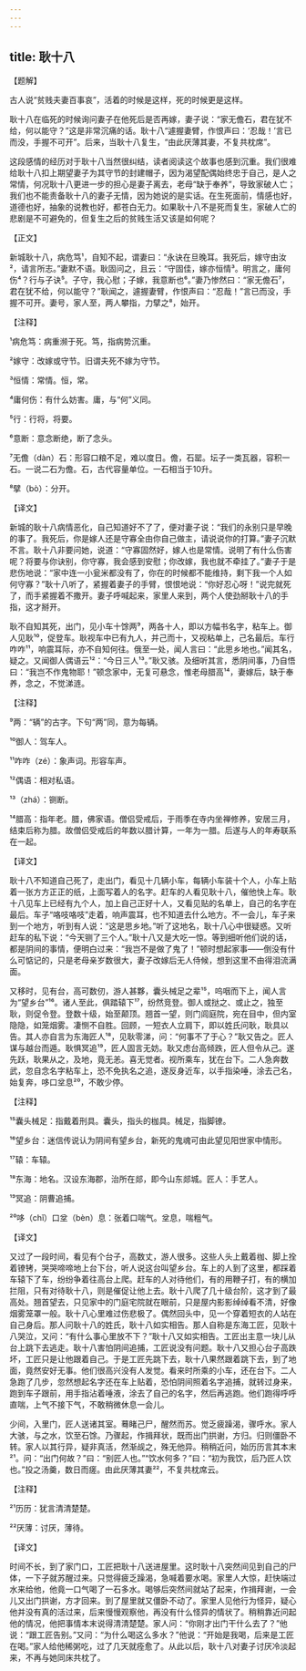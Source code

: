 ```yaml
---
---
---
```

title: 耿十八
---




【题解】


古人说“贫贱夫妻百事哀”，活着的时候是这样，死的时候更是这样。

耿十八在临死的时候询问妻子在他死后是否再嫁，妻子说：“家无儋石，君在犹不给，何以能守？”这是非常沉痛的话。耿十八“遽握妻臂，作恨声曰：‘忍哉！’言已而没，手握不可开”。后来，当耿十八复生，“由此厌薄其妻，不复共枕席”。

这段感情的经历对于耿十八当然很纠结，读者阅读这个故事也感到沉重。我们很难给耿十八扣上期望妻子为其守节的封建帽子，因为渴望配偶始终忠于自己，是人之常情，何况耿十八更进一步的担心是妻子离去，老母“缺于奉养”，导致家破人亡；我们也不能责备耿十八的妻子无情，因为她说的是实话。在生死面前，情感也好，道德也好，抽象的说教也好，都苍白无力。如果耿十八不是死而复生，家破人亡的悲剧是不可避免的，但复生之后的贫贱生活又该是如何呢？

【正文】

新城耿十八，病危笃¹，自知不起，谓妻曰：“永诀在旦晚耳。我死后，嫁守由汝²，请言所志。”妻默不语。耿固问之，且云：“守固佳，嫁亦恒情³。明言之，庸何伤⁴？行与子诀⁵。子守，我心慰；子嫁，我意断也⁶。”妻乃惨然曰：“家无儋石⁷，君在犹不给，何以能守？”耿闻之，遽握妻臂，作恨声曰：“忍哉！”言已而没，手握不可开。妻号，家人至，两人攀指，力擘之⁸，始开。





【注释】


¹病危笃：病重濒于死。笃，指病势沉重。

²嫁守：改嫁或守节。旧谓夫死不嫁为守节。

³恒情：常情。恒，常。

⁴庸何伤：有什么妨害。庸，与“何”义同。

⁵行：行将，将要。

⁶意断：意念断绝，断了念头。

⁷无儋（dàn）石：形容口粮不足，难以度日。儋，石罂。坛子一类瓦器，容积一石。一说二石为儋。石，古代容量单位。一石相当于10升。

⁸擘（bò）：分开。





【译文】


新城的耿十八病情恶化，自己知道好不了了，便对妻子说：“我们的永别只是早晚的事了。我死后，你是嫁人还是守寡全由你自己做主，请说说你的打算。”妻子沉默不言。耿十八非要问她，说道：“守寡固然好，嫁人也是常情。说明了有什么伤害呢？将要与你诀别，你守寡，我会感到安慰；你改嫁，我也就不牵挂了。”妻子于是悲伤地说：“家中连一小瓮米都没有了，你在的时候都不能维持，剩下我一个人如何守寡？”耿十八听了，紧握着妻子的手臂，恨恨地说：“你好忍心呀！”说完就死了，而手紧握着不撒开。妻子呼喊起来，家里人来到，两个人使劲掰耿十八的手指，这才掰开。

耿不自知其死，出门，见小车十馀两⁹，两各十人，即以方幅书名字，粘车上。御人见耿¹⁰，促登车。耿视车中已有九人，并己而十，又视粘单上，己名最后。车行咋咋¹¹，响震耳际，亦不自知何往。俄至一处，闻人言曰：“此思乡地也。”闻其名，疑之。又闻御人偶语云¹²：“今日三人¹³。”耿又骇。及细听其言，悉阴间事，乃自悟曰：“我岂不作鬼物耶！”顿念家中，无复可悬念，惟老母腊高¹⁴，妻嫁后，缺于奉养，念之，不觉涕涟。





【注释】


⁹两：“辆”的古字。下句“两”同，意为每辆。

¹⁰御人：驾车人。

¹¹咋咋（zé）：象声词。形容车声。

¹²偶语：相对私语。

¹³（zhá）：铡断。

¹⁴腊高：指年老。腊，佛家语。僧侣受戒后，于雨季在寺内坐禅修养，安居三月，结束后称为腊。故僧侣受戒后的年数以腊计算，一年为一腊。后遂与人的年寿联系在一起。





【译文】


耿十八不知道自己死了，走出门，看见十几辆小车，每辆小车装十个人，小车上贴着一张方方正正的纸，上面写着人的名字。赶车的人看见耿十八，催他快上车。耿十八见车上已经有九个人，加上自己正好十人，又看见贴的名单上，自己的名字在最后。车子“咯吱咯吱”走着，响声震耳，也不知道去什么地方。不一会儿，车子来到一个地方，听到有人说：“这是思乡地。”听了这地名，耿十八心中很疑惑。又听赶车的私下说：“今天铡了三个人。”耿十八又是大吃一惊。等到细听他们说的话，都是阴间的事情，便明白过来：“我岂不是做了鬼了！”顿时想起家事——倒没有什么可惦记的，只是老母亲岁数很大，妻子改嫁后无人侍候，想到这里不由得泪流满面。

又移时，见有台，高可数仞，游人甚夥，囊头械足之辈¹⁵，呜咽而下上，闻人言为“望乡台”¹⁶。诸人至此，俱踏辕下¹⁷，纷然竞登。御人或挞之、或止之，独至耿，则促令登。登数十级，始至颠顶。翘首一望，则门闾庭院，宛在目中，但内室隐隐，如笼烟雾。凄恻不自胜。回顾，一短衣人立肩下，即以姓氏问耿，耿具以告。其人亦自言为东海匠人¹⁸，见耿零涕，问：“何事不了于心？”耿又告之。匠人谋与越台而遁。耿惧冥追¹⁹，匠人固言无妨。耿又虑台高倾跌，匠人但令从己。遂先跃，耿果从之，及地，竟无恙。喜无觉者。视所乘车，犹在台下。二人急奔数武，忽自念名字粘车上，恐不免执名之追，遂反身近车，以手指染唾，涂去己名，始复奔，哆口坌息²⁰，不敢少停。





【注释】


¹⁵囊头械足：指戴着刑具。囊头，指头的枷具。械足，指脚镣。

¹⁶望乡台：迷信传说认为阴间有望乡台，新死的鬼魂可由此望见阳世家中情形。

¹⁷辕：车辕。

¹⁸东海：地名。汉设东海郡，治所在郯，即今山东郯城。匠人：手艺人。

¹⁹冥追：阴曹追捕。

²⁰哆（chǐ）口坌（bèn）息：张着口喘气。坌息，喘粗气。





【译文】


又过了一段时间，看见有个台子，高数丈，游人很多。这些人头上戴着枷、脚上拴着镣铐，哭哭啼啼地上台下台，听人说这台叫望乡台。车上的人到了这里，都踩着车辕下了车，纷纷争着往高台上爬。赶车的人对待他们，有的用鞭子打，有的横加拦阻，只有对待耿十八，则是催促让他上去。耿十八爬了几十级台阶，这才到了最高处。翘首望去，只见家中的门庭宅院就在眼前，只是屋内影影绰绰看不清，好像烟雾笼罩一般。耿十八心里难过伤悲极了。偶然回头中，见一个穿着短衣的人站在自己身后。那人问耿十八的姓氏，耿十八如实相告。那人自称是东海工匠，见耿十八哭泣，又问：“有什么事心里放不下？”耿十八又如实相告。工匠出主意一块儿从台上跳下去逃走。耿十八害怕阴间追捕，工匠说没有问题。耿十八又担心台子高跌坏，工匠只是让他跟着自己。于是工匠先跳下去，耿十八果然跟着跳下去，到了地面，竟然安好无事。他们很高兴没有人发觉。看来时所乘的小车，还在台下。二人急跑了几步，忽然想起名字还在车上贴着，恐怕阴间照着名字追捕，就转过身来，跑到车子跟前，用手指沾着唾液，涂去了自己的名字，然后再逃跑。他们跑得呼呼直喘，上气不接下气，不敢稍微休息一会儿。

少间，入里门，匠人送诸其室。蓦睹己尸，醒然而苏。觉乏疲躁渴，骤呼水。家人大骇，与之水，饮至石馀。乃骤起，作揖拜状，既而出门拱谢，方归。归则僵卧不转。家人以其行异，疑非真活，然渐觇之，殊无他异。稍稍近问，始历历言其本末²¹。问：“出门何故？”曰：“别匠人也。”“饮水何多？”曰：“初为我饮，后乃匠人饮也。”投之汤羹，数日而瘥。由此厌薄其妻²²，不复共枕席云。





【注释】


²¹历历：犹言清清楚楚。

²²厌薄：讨厌，薄待。





【译文】


时间不长，到了家门口，工匠把耿十八送进屋里。这时耿十八突然间见到自己的尸体，一下子就苏醒过来。只觉得疲乏躁渴，急喊着要水喝。家里人大惊，赶快端过水来给他，他竟一口气喝了一石多水。喝够后突然间就站了起来，作揖拜谢，一会儿又出门拱谢，方才回来。到了屋里就又僵卧不动了。家里人见他行为怪异，疑心他并没有真的活过来，后来慢慢观察他，再没有什么怪异的情状了。稍稍靠近问起他的情况，他把事情本末说得清清楚楚。家人问：“你刚才出门干什么去了？”他说：“跟工匠告别。”又问：“为什么喝这么多水？”他说：“开始是我喝，后来是工匠在喝。”家人给他稀粥吃，过了几天就痊愈了。从此以后，耿十八对妻子讨厌冷淡起来，不再与她同床共枕了。